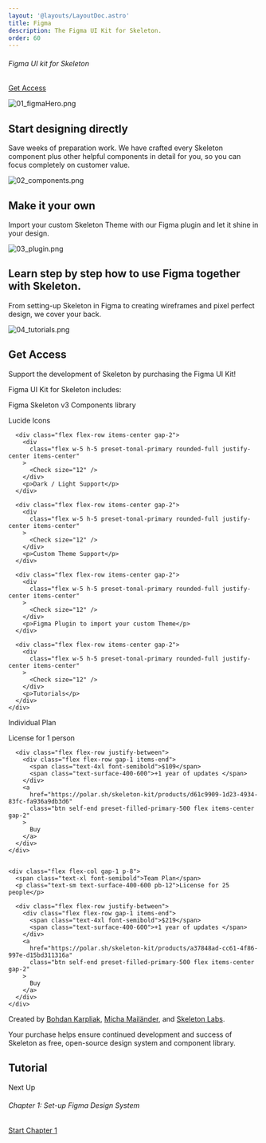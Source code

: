 ```yaml
---
layout: '@layouts/LayoutDoc.astro'
title: Figma
description: The Figma UI Kit for Skeleton.
order: 60
---
```






<div
  class="card flex flex-row justify-between preset-tonal-primary p-4 px-6 items-center"
>
  <div className="flex flex-row gap-4 items-center">
    <div className="flex flex-col gap-1">
      <h6 className="h6">Figma UI kit for Skeleton</h6>
    </div>
  </div>
  <a
    class="btn preset-filled-primary-500 flex items-center gap-2 whitespace-nowrap"
    href="#get-access"
  >
    Get Access
  </a>
</div>

![01_figmaHero.png](/src/content/docs/get-started/assets/01_figmaHero.png)

## Start designing directly
Save weeks of preparation work. We have crafted every Skeleton component plus other helpful components in detail for you, so you can focus completely on customer value.

![02_components.png](/src/content/docs/get-started/assets/02_components.png)

## Make it your own
Import your custom Skeleton Theme with our Figma plugin and let it shine in your design.

![03_plugin.png](/src/content/docs/get-started/assets/03_plugin.png)

## Learn step by step how to use Figma together with Skeleton.
From setting-up Skeleton in Figma to creating wireframes and pixel perfect design, we cover your back.

![04_tutorials.png](/src/content/docs/get-started/assets/04_tutorials.png)

## Get Access
Support the development of Skeleton by purchasing the Figma UI Kit!

<div
  class="flex flex-col md:flex-row bg-surface-50-950 rounded-container border border-surface-100-900 shadow-lg overflow-hidden"
>
  <div class="flex flex-col p-8 w-full">
    <span class="text-xl font-semibold h-full pb-8">Figma UI Kit for Skeleton includes:</span>
    <div class="flex flex-col gap-3">
      <div class="flex flex-row items-center gap-2">
        <div
          class="flex w-5 h-5 preset-tonal-primary rounded-full justify-center items-center"
        >
          <Check size="12" />
        </div>
        <p>Figma Skeleton v3 Components library</p>
      </div>
      <div class="flex flex-row items-center gap-2">
        <div
          class="flex w-5 h-5 preset-tonal-primary rounded-full justify-center items-center"
        >
          <Check size="12" />
        </div>
        <p>Lucide Icons</p>
      </div>

      <div class="flex flex-row items-center gap-2">
        <div
          class="flex w-5 h-5 preset-tonal-primary rounded-full justify-center items-center"
        >
          <Check size="12" />
        </div>
        <p>Dark / Light Support</p>
      </div>

      <div class="flex flex-row items-center gap-2">
        <div
          class="flex w-5 h-5 preset-tonal-primary rounded-full justify-center items-center"
        >
          <Check size="12" />
        </div>
        <p>Custom Theme Support</p>
      </div>

      <div class="flex flex-row items-center gap-2">
        <div
          class="flex w-5 h-5 preset-tonal-primary rounded-full justify-center items-center"
        >
          <Check size="12" />
        </div>
        <p>Figma Plugin to import your custom Theme</p>
      </div>

      <div class="flex flex-row items-center gap-2">
        <div
          class="flex w-5 h-5 preset-tonal-primary rounded-full justify-center items-center"
        >
          <Check size="12" />
        </div>
        <p>Tutorials</p>
      </div>
    </div>
  </div>

  <div class="flex flex-col bg-surface-50-950 w-full border-l border-surface-200-800">
    <div class="flex flex-col gap-1 p-8 border-t md:border-t-0 border-b border-surface-200-800">
      <span class="text-xl font-semibold">Individual Plan</span>
      <p class="text-sm text-surface-600-400 pb-12">License for 1 person</p>

      <div class="flex flex-row justify-between">
        <div class="flex flex-row gap-1 items-end">
          <span class="text-4xl font-semibold">$109</span>
          <span class="text-surface-400-600">+1 year of updates </span>
        </div>
        <a
          href="https://polar.sh/skeleton-kit/products/d61c9909-1d23-4934-83fc-fa936a9db3d6"
          class="btn self-end preset-filled-primary-500 flex items-center gap-2"
        >
          Buy
        </a>
      </div>
    </div>


    <div class="flex flex-col gap-1 p-8">
      <span class="text-xl font-semibold">Team Plan</span>
      <p class="text-sm text-surface-400-600 pb-12">License for 25 people</p>

      <div class="flex flex-row justify-between">
        <div class="flex flex-row gap-1 items-end">
          <span class="text-4xl font-semibold">$219</span>
          <span class="text-surface-400-600">+1 year of updates </span>
        </div>
        <a
          href="https://polar.sh/skeleton-kit/products/a37848ad-cc61-4f86-997e-d15bd311316a"
          class="btn self-end preset-filled-primary-500 flex items-center gap-2"
        >
          Buy
        </a>
      </div>
    </div>
  </div>
</div>


 

Created by [Bohdan Karpliak](https://www.linkedin.com/in/bohdan-karpliak-659a41162/), [Micha Mailänder](https://www.linkedin.com/in/micha-mail%C3%A4nder-548aba16a/), and [Skeleton Labs](https://www.skeletonlabs.co/).

Your purchase helps ensure continued development and success of Skeleton as free, open-source design system and component library.


## Tutorial

<div class="w-full border border-surface-100-900 p-6 rounded-container flex flex-col items-center gap-8">
  <div class="flex flex-col items-center gap-1">
    <p class="text-surface-600-400">Next Up</p>
    <h6 class="h6">Chapter 1: Set-up Figma Design System</h6>
  </div>
  <a href="/docs/figma/tutorial-chapter-1" class="btn preset-filled-primary-500" > Start Chapter 1 <ArrowRight size="20" /></a>
</div>

